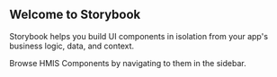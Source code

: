 <Meta title='Introduction' />

## Welcome to Storybook

Storybook helps you build UI components in isolation from your app's business logic, data, and context.

Browse HMIS Components by navigating to them in the sidebar.
